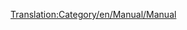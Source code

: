 [[Translation:Category/en/Manual/Manual]]

{{en/Bilingual box| Tr
| Oyun kılavuzu ile ilgili sayfalar. [[Template:tr/Manual/İçindekiler]] olan makaleler otomatik olarak buraya yerleştirilir.
| A Category for Manual related pages.
Articles that are called by [[Template:tr/Manual/İçindekiler]] are automatically placed here.}}


